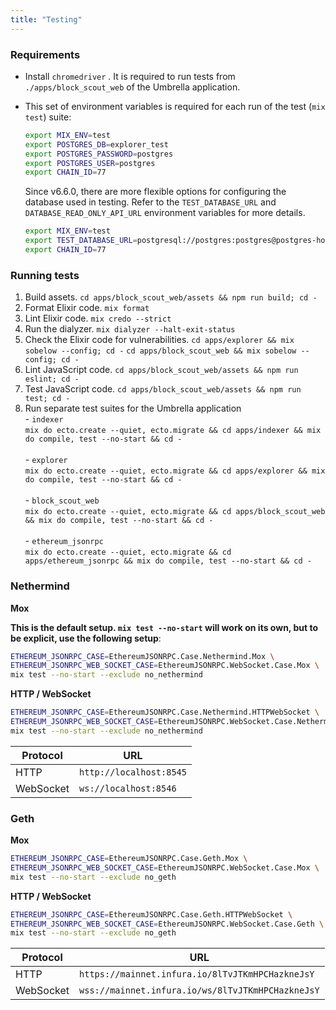 ```yaml
---
title: "Testing"
---
```


### Requirements

* Install `chromedriver` . It is required to run tests from `./apps/block_scout_web` of the Umbrella application.
* This set of environment variables is required for each run of the test (`mix test`) suite:

  ```bash
  export MIX_ENV=test
  export POSTGRES_DB=explorer_test
  export POSTGRES_PASSWORD=postgres
  export POSTGRES_USER=postgres
  export CHAIN_ID=77
  ```

  Since v6.6.0, there are more flexible options for configuring the database used in testing. Refer to the `TEST_DATABASE_URL` and `DATABASE_READ_ONLY_API_URL` environment variables for more details.

  ```bash
  export MIX_ENV=test
  export TEST_DATABASE_URL=postgresql://postgres:postgres@postgres-host:5432/explorer_test
  export CHAIN_ID=77
  ```

### Running tests

1. Build assets. `cd apps/block_scout_web/assets && npm run build; cd -`
2. Format Elixir code. `mix format`
3. Lint Elixir code. `mix credo --strict`
4. Run the dialyzer. `mix dialyzer --halt-exit-status`
5. Check the Elixir code for vulnerabilities. `cd apps/explorer && mix sobelow --config; cd -` `cd apps/block_scout_web && mix sobelow --config; cd -`
6. Lint JavaScript code. `cd apps/block_scout_web/assets && npm run eslint; cd -`
7. Test JavaScript code. `cd apps/block_scout_web/assets && npm run test; cd -`
8. Run separate test suites for the Umbrella application<br/>- `indexer`<br/>`mix do ecto.create --quiet, ecto.migrate && cd apps/indexer && mix do compile, test --no-start && cd -`<br/><br/>- `explorer`<br/>`mix do ecto.create --quiet, ecto.migrate && cd apps/explorer && mix do compile, test --no-start && cd -`<br/><br/>- `block_scout_web`<br/>`mix do ecto.create --quiet, ecto.migrate && cd apps/block_scout_web && mix do compile, test --no-start && cd -`<br/><br/>- `ethereum_jsonrpc`<br/>`mix do ecto.create --quiet, ecto.migrate && cd apps/ethereum_jsonrpc && mix do compile, test --no-start && cd -`

### **Nethermind**

**Mox**

**This is the default setup. **`mix test --no-start`** will work on its own, but to be explicit, use the following setup**:

```bash
ETHEREUM_JSONRPC_CASE=EthereumJSONRPC.Case.Nethermind.Mox \
ETHEREUM_JSONRPC_WEB_SOCKET_CASE=EthereumJSONRPC.WebSocket.Case.Mox \
mix test --no-start --exclude no_nethermind
```

**HTTP / WebSocket**

```bash
ETHEREUM_JSONRPC_CASE=EthereumJSONRPC.Case.Nethermind.HTTPWebSocket \
ETHEREUM_JSONRPC_WEB_SOCKET_CASE=EthereumJSONRPC.WebSocket.Case.Nethermind \
mix test --no-start --exclude no_nethermind
```

| Protocol  | URL                     |
| --------- | ----------------------- |
| HTTP      | `http://localhost:8545` |
| WebSocket | `ws://localhost:8546`   |

### **Geth**

**Mox**

```bash
ETHEREUM_JSONRPC_CASE=EthereumJSONRPC.Case.Geth.Mox \
ETHEREUM_JSONRPC_WEB_SOCKET_CASE=EthereumJSONRPC.WebSocket.Case.Mox \
mix test --no-start --exclude no_geth
```

**HTTP / WebSocket**

```bash
ETHEREUM_JSONRPC_CASE=EthereumJSONRPC.Case.Geth.HTTPWebSocket \
ETHEREUM_JSONRPC_WEB_SOCKET_CASE=EthereumJSONRPC.WebSocket.Case.Geth \
mix test --no-start --exclude no_geth
```

| Protocol  | URL                                               |
| --------- | ------------------------------------------------- |
| HTTP      | `https://mainnet.infura.io/8lTvJTKmHPCHazkneJsY`  |
| WebSocket | `wss://mainnet.infura.io/ws/8lTvJTKmHPCHazkneJsY` |


